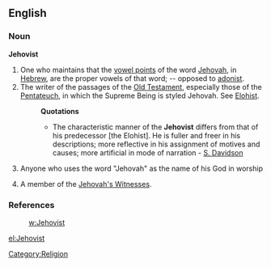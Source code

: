 ==English==

===Noun===
'''Jehovist'''

# One who maintains that the [[vowel point]]s of the word [[Jehovah]], in [[Hebrew]], are the proper vowels of that word; -- opposed to [[adonist]].
# The writer of the passages of the [[Old Testament]], especially those of the [[Pentateuch]], in which the Supreme Being is styled Jehovah. See [[Elohist]].
#: '''Quotations'''
#:* The characteristic manner of the '''Jehovist''' differs from that of his predecessor [the Elohist]. He is fuller and freer in his descriptions; more reflective in his assignment of motives and causes; more artificial in mode of narration - [[S. Davidson]]
# {{context|by extension}} Anyone who uses the word "Jehovah" as the name of his God in worship
# {{pejorative}} A member of the [[Jehovah's Witnesses]].

===References===
: [[w:Jehovist]]

[[Category:Religion]]

[[el:Jehovist]]